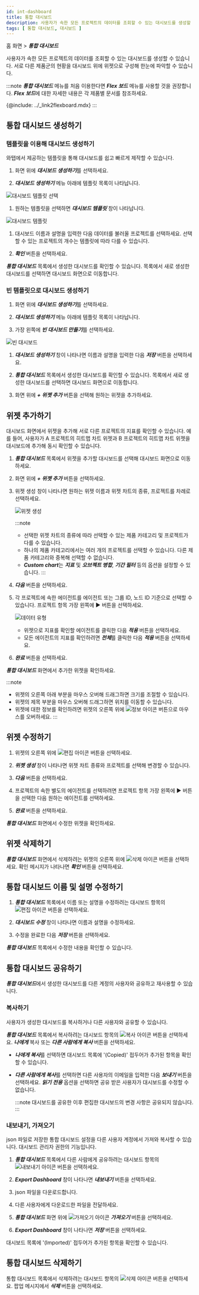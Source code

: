 ```yaml
---
id: int-dashboard
title: 통합 대시보드
description: 사용자가 속한 모든 프로젝트의 데이터를 조회할 수 있는 대시보드를 생성할 수 있습니다.
tags: [ 통합 대시보드, 대시보드 ]
---
```


홈 화면 > ***통합 대시보드***

사용자가 속한 모든 프로젝트의 데이터를 조회할 수 있는 대시보드를 생성할 수 있습니다. 서로 다른 제품군의 현황을 대시보드 위에 위젯으로 구성해 한눈에 파악할 수 있습니다.

:::note
***통합 대시보드*** 메뉴를 처음 이용한다면 ***Flex 보드*** 메뉴를 사용할 것을 권장합니다. ***Flex 보드***에 대한 자세한 내용은 각 제품별 문서를 참조하세요.

{@include: ../_link2flexboard.mdx}
:::

## 통합 대시보드 생성하기

### 템플릿을 이용해 대시보드 생성하기

와탭에서 제공하는 템플릿을 통해 대시보드를 쉽고 빠르게 제작할 수 있습니다.

1. 화면 위에 ***대시보드 생성하기***를 선택하세요.

1. ***대시보드 생성하기*** 메뉴 아래에 템플릿 목록이 나타납니다.
  
  ![대시보드 템플릿 선택](/img/integrated-dashboard-sel-template-1.png)

1. 원하는 템플릿을 선택하면 ***대시보드 템플릿*** 창이 나타납니다.

  ![대시보드 템플릿](/img/main-int-dashboard-sel-template.png)

1. 대시보드 이름과 설명을 입력한 다음 데이터를 불러올 프로젝트를 선택하세요. 선택할 수 있는 프로젝트의 개수는 템플릿에 따라 다를 수 있습니다.

1. ***확인*** 버튼을 선택하세요.

***통합 대시보드*** 목록에서 생성한 대시보드를 확인할 수 있습니다. 목록에서 새로 생성한 대시보드를 선택하면 대시보드 화면으로 이동합니다.

### 빈 템플릿으로 대시보드 생성하기

1. 화면 위에 ***대시보드 생성하기***를 선택하세요.

1. ***대시보드 생성하기*** 메뉴 아래에 템플릿 목록이 나타납니다.

1. 가장 왼쪽에 ***빈 대시보드 만들기***를 선택하세요.

  ![빈 대시보드](/img/integrated-dashboard-sel-template.png)

1. ***대시보드 생성하기*** 창이 나타나면 이름과 설명을 입력한 다음 ***저장*** 버튼을 선택하세요.

1. ***통합 대시보드*** 목록에서 생성한 대시보드를 확인할 수 있습니다. 목록에서 새로 생성한 대시보드를 선택하면 대시보드 화면으로 이동합니다.

1. 화면 위에 ***+ 위젯 추가*** 버튼을 선택해 원하는 위젯을 추가하세요.

## 위젯 추가하기

대시보드 화면에서 위젯을 추가해 서로 다른 프로젝트의 지표를 확인할 수 있습니다. 예를 들어, 사용자가 A 프로젝트의 히트맵 차트 위젯과 B 프로젝트의 히트맵 차트 위젯을 대시보드에 추가해 동시 확인할 수 있습니다.

1. ***통합 대시보드*** 목록에서 위젯을 추가할 대시보드를 선택해 대시보드 화면으로 이동하세요.

1. 화면 위에 ***+ 위젯 추가*** 버튼을 선택하세요.

1. 위젯 생성 창이 나타나면 원하는 위젯 이름과 위젯 차트의 종류, 프로젝트를 차례로 선택하세요.

    ![위젯 생성](/img/int-dashboard-add-widget.png)

    :::note
    * 선택한 위젯 차트의 종류에 따라 선택할 수 있는 제품 카테고리 및 프로젝트가 다를 수 있습니다.
    * 하나의 제품 카테고리에서는 여러 개의 프로젝트를 선택할 수 있습니다. 다른 제품 카테고리와 중복해 선택할 수 없습니다.
    * ***Custom chart***는 ***지표*** 및 ***오브젝트 병합***, ***기간 필터*** 등의 옵션을 설정할 수 있습니다.
    :::

1. ***다음*** 버튼을 선택하세요.

1. 각 프로젝트에 속한 에이전트를 에이전트 또는 그룹 ID, 노드 ID 기준으로 선택할 수 있습니다. 프로젝트 항목 가장 왼쪽에 ▶︎ 버튼을 선택하세요.

    ![데이터 유형](/img/int-dashboard-widget-data.png)

    * 위젯으로 지표를 확인할 에이전트를 클릭한 다음 ***적용*** 버튼을 선택하세요.
    * 모든 에이전트의 지표를 확인하려면 ***전체***를 클릭한 다음 ***적용*** 버튼을 선택하세요.

1. ***완료*** 버튼을 선택하세요.

***통합 대시보드*** 화면에서 추가한 위젯을 확인하세요.

:::note
* 위젯의 오른쪽 아래 부분을 마우스 오버해 드래그하면 크기를 조절할 수 있습니다.
* 위젯의 제목 부분을 마우스 오버해 드래그하면 위치를 이동할 수 있습니다.
* 위젯에 대한 정보를 확인하려면 위젯의 오른쪽 위에 ![정보 아이콘](/img/ico-widget-info.svg) 버튼으로 마우스를 오버하세요.
:::

## 위젯 수정하기

1. 위젯의 오른쪽 위에 ![편집 아이콘](/img/ico-edit.svg) 버튼을 선택하세요.

1. ***위젯 생성*** 창이 나타나면 위젯 차트 종류와 프로젝트를 선택해 변경할 수 있습니다.

1. ***다음*** 버튼을 선택하세요.

1. 프로젝트의 속한 별도의 에이전트를 선택하려면 프로젝트 항목 가장 왼쪽에 ▶︎ 버튼을 선택한 다음 원하는 에이전트를 선택하세요.

1. ***완료*** 버튼을 선택하세요.

***통합 대시보드*** 화면에서 수정한 위젯을 확인하세요.

## 위젯 삭제하기

***통합 대시보드*** 화면에서 삭제하려는 위젯의 오른쪽 위에 ![삭제 아이콘](/img/ico-close.svg) 버튼을 선택하세요. 확인 메시지가 나타나면 ***확인*** 버튼을 선택하세요.

## 통합  대시보드 이름 및 설명 수정하기

1. ***통합 대시보드*** 목록에서 이름 또는 설명을 수정하려는 대시보드 항목의 ![편집 아이콘](/img/ico-edit.svg) 버튼을 선택하세요. 

1. ***대시보드 수정*** 창이 나타나면 이름과 설명을 수정하세요. 

1. 수정을 완료한 다음 ***저장*** 버튼을 선택하세요.

***통합 대시보드*** 목록에서 수정한 내용을 확인할 수 있습니다.

## 통합 대시보드 공유하기

***통합 대시보드***에서 생성한 대시보드를 다른 계정의 사용자와 공유하고 재사용할 수 있습니다.

### 복사하기

사용자가 생성한 대시보드를 복사하거나 다른 사용자와 공유할 수 있습니다.

***통합 대시보드*** 목록에서 복사하려는 대시보드 항목의 ![복사 아이콘](/img/ico-copy.svg) 버튼을 선택하세요. ***나에게*** 복사 또는 ***다른 사람에게 복사*** 버튼을 선택하세요.

* ***나에게 복사***를 선택하면 대시보드 목록에 '(Copied)' 접두어가 추가된 항목을 확인할 수 있습니다.

* ***다른 사람에게 복사***를 선택하면 다른 사용자의 이메일을 입력한 다음 ***보내기*** 버튼을 선택하세요. ***읽기 전용*** 옵션을 선택하면 공유 받은 사용자가 대시보드를 수정할 수 없습니다.

  :::note
  대시보드를 공유한 이후 편집한 대시보드의 변경 사항은 공유되지 않습니다.
  :::

### 내보내기, 가져오기

json 파일로 저장한 통합 대시보드 설정을 다른 사용자 계정에서 가져와 복사할 수 있습니다. 대시보드 관리자 권한의 기능입니다.

1. ***통합 대시보드*** 목록에서 다른 사람에게 공유하려는 대시보드 항목의 ![내보내기 아이콘](/img/ico-export.svg) 버튼을 선택하세요.

1. ***Export Dashboard*** 창이 나타나면 ***내보내기*** 버튼을 선택하세요.

1. json 파일을 다운로드합니다.

1. 다른 사용자에게 다운로드한 파일을 전달하세요.

1. ***통합 대시보드*** 화면 위에 ![가져오기 아이콘](/img/ico-import.svg) ***가져오기*** 버튼을 선택하세요.

1. ***Export Dashboard*** 창이 나타나면 ***저장*** 버튼을 선택하세요.

대시보드 목록에 '(Imported)' 접두어가 추가된 항목을 확인할 수 있습니다.

## 통합 대시보드 삭제하기

통합 대시보드 목록에서 삭제하려는 대시보드 항목의 ![삭제 아이콘](/img/ico-trash.svg) 버튼을 선택하세요. 팝업 메시지에서 ***삭제*** 버튼을 선택하세요.